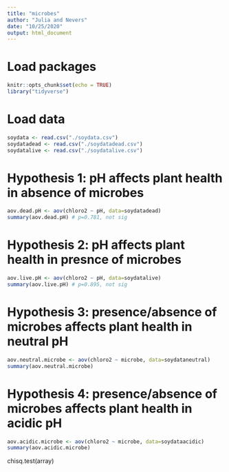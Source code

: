 ```yaml
---
title: "microbes"
author: "Julia and Nevers"
date: "10/25/2020"
output: html_document
---
```


# Load packages
```r
knitr::opts_chunk$set(echo = TRUE)
library("tidyverse")
```

# Load data
```r
soydata <- read.csv("./soydata.csv")
soydatadead <- read.csv("./soydatadead.csv")
soydatalive <- read.csv("./soydatalive.csv")

```

# Hypothesis 1: pH affects plant health in absence of microbes
```r
aov.dead.pH <- aov(chloro2 ~ pH, data=soydatadead)
summary(aov.dead.pH) # p=0.781, not sig
```

# Hypothesis 2: pH affects plant health in presnce of microbes
```r
aov.live.pH <- aov(chloro2 ~ pH, data=soydatalive)
summary(aov.live.pH) # p=0.895, not sig
```

# Hypothesis 3: presence/absence of microbes affects plant health in neutral pH
```r
aov.neutral.microbe <- aov(chloro2 ~ microbe, data=soydataneutral)
summary(aov.neutral.microbe)
```

# Hypothesis 4: presence/absence of microbes affects plant health in acidic pH
```r
aov.acidic.microbe <- aov(chloro2 ~ microbe, data=soydataacidic)
summary(aov.acidic.microbe)
```

chisq.test(array)